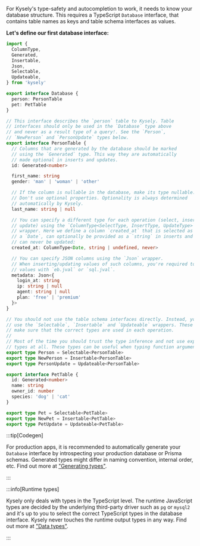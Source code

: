 For Kysely's type-safety and autocompletion to work, it needs to know your
database structure. This requires a TypeScript <code>Database</code>
interface, that contains table names as keys and table schema interfaces as
values.

**Let's define our first database interface:**

```ts title="src/types.ts"
import {
  ColumnType,
  Generated,
  Insertable,
  Json,
  Selectable,
  Updateable,
} from 'kysely'

export interface Database {
  person: PersonTable
  pet: PetTable
}

// This interface describes the `person` table to Kysely. Table
// interfaces should only be used in the `Database` type above
// and never as a result type of a query!. See the `Person`,
// `NewPerson` and `PersonUpdate` types below.
export interface PersonTable {
  // Columns that are generated by the database should be marked
  // using the `Generated` type. This way they are automatically
  // made optional in inserts and updates.
  id: Generated<number>

  first_name: string
  gender: 'man' | 'woman' | 'other'

  // If the column is nullable in the database, make its type nullable.
  // Don't use optional properties. Optionality is always determined
  // automatically by Kysely.
  last_name: string | null

  // You can specify a different type for each operation (select, insert and
  // update) using the `ColumnType<SelectType, InsertType, UpdateType>`
  // wrapper. Here we define a column `created_at` that is selected as
  // a `Date`, can optionally be provided as a `string` in inserts and
  // can never be updated:
  created_at: ColumnType<Date, string | undefined, never>

  // You can specify JSON columns using the `Json` wrapper.
  // When inserting/updating values of such columns, you're required to wrap the
  // values with `eb.jval` or `sql.jval`.
  metadata: Json<{
    login_at: string
    ip: string | null
    agent: string | null
    plan: 'free' | 'premium'
  }>
}

// You should not use the table schema interfaces directly. Instead, you should
// use the `Selectable`, `Insertable` and `Updateable` wrappers. These wrappers
// make sure that the correct types are used in each operation.
//
// Most of the time you should trust the type inference and not use explicit
// types at all. These types can be useful when typing function arguments.
export type Person = Selectable<PersonTable>
export type NewPerson = Insertable<PersonTable>
export type PersonUpdate = Updateable<PersonTable>

export interface PetTable {
  id: Generated<number>
  name: string
  owner_id: number
  species: 'dog' | 'cat'
}

export type Pet = Selectable<PetTable>
export type NewPet = Insertable<PetTable>
export type PetUpdate = Updateable<PetTable>
```

:::tip[Codegen]

For production apps, it is recommended to automatically generate your <code>Database</code>
interface by introspecting your production database or Prisma schemas. Generated types
might differ in naming convention, internal order, etc. Find out more at ["Generating types"](https://kysely.dev/docs/generating-types).

:::

:::info[Runtime types]

Kysely only deals with types in the TypeScript level. The runtime JavaScript types are decided
by the underlying third-party driver such as `pg` or `mysql2` and it's up to you to select the correct
TypeScript types in the database interface. Kysely never touches the runtime output types in
any way. Find out more at ["Data types"](https://kysely.dev/docs/recipes/data-types).

:::
